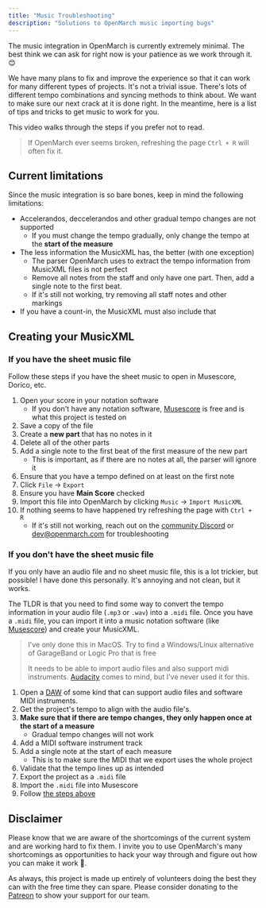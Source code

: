 ```yaml
---
title: "Music Troubleshooting"
description: "Solutions to OpenMarch music importing bugs"
---
```



The music integration in OpenMarch is currently extremely minimal.
The best think we can ask for right now is your patience as we work through it. 😊

We have many plans to fix and improve the experience so that it can work for many different types of projects.
It's not a trivial issue.
There's lots of different tempo combinations and syncing methods to think about.
We want to make sure our next crack at it is done right.
In the meantime, here is a list of tips and tricks to get music to work for you.

This video walks through the steps if you prefer not to read.

<YouTube
  id="https://youtu.be/2HjLimsxUxQ?si=tPmBEZMKTE6O-IY_"
  params="start=972"
/>

> If OpenMarch ever seems broken, refreshing the page `Ctrl + R` will often fix it.

## Current limitations

Since the music integration is so bare bones, keep in mind the following limitations:

- Accelerandos, deccelerandos and other gradual tempo changes are not supported
  - If you must change the tempo gradually, only change the tempo at the **start of the measure**
- The less information the MusicXML has, the better (with one exception)
  - The parser OpenMarch uses to extract the tempo information from MusicXML files is not perfect
  - Remove all notes from the staff and only have one part. Then, add a single note to the first beat.
  - If it's still not working, try removing all staff notes and other markings
- If you have a count-in, the MusicXML must also include that

## Creating your MusicXML

### If you have the sheet music file

Follow these steps if you have the sheet music to open in Musescore, Dorico, etc.

<Steps>

1. Open your score in your notation software
   - If you don't have any notation software, [Musescore](https://musescore.com) is free and is what this project is tested on
1. Save a copy of the file
1. Create a **new part** that has no notes in it
1. Delete all of the other parts
1. Add a single note to the first beat of the first measure of the new part
   - This is important, as if there are no notes at all, the parser will ignore it
1. Ensure that you have a tempo defined on at least on the first note
1. Click `File` → `Export`
1. Ensure you have **Main Score** checked
1. Import this file into OpenMarch by clicking `Music` → `Import MusicXML`
1. If nothing seems to have happened try refreshing the page with `Ctrl + R`
   - If it's still not working, reach out on the [community Discord](https://github.com/OpenMarch/OpenMarch) or [dev@openmarch.com](mailto:dev@openmarch.com) for troubleshooting

</Steps>

### If you don't have the sheet music file

If you only have an audio file and no sheet music file, this is a lot trickier, but possible!
I have done this personally.
It's annoying and not clean, but it works.

The TLDR is that you need to find some way to convert the tempo information in your audio file (`.mp3` or `.wav`) into a `.midi` file.
Once you have a `.midi` file, you can import it into a music notation software (like [Musescore](https://musescore.com)) and create your MusicXML.

> I've only done this in MacOS. Try to find a Windows/Linux alternative of GarageBand or Logic Pro that is free
>
> It needs to be able to import audio files and also support midi instruments.
> [Audacity](https://www.audacityteam.org/) comes to mind, but I've never used it for this.

<Steps>

1. Open a [DAW](https://en.wikipedia.org/wiki/Digital_audio_workstation) of some kind that can support audio files and software MIDI instruments.
1. Get the project's tempo to align with the audio file's.
1. **Make sure that if there are tempo changes, they only happen once at the start of a measure**
   - Gradual tempo changes will not work
1. Add a MIDI software instrument track
1. Add a single note at the start of each measure
   - This is to make sure the MIDI that we export uses the whole project
1. Validate that the tempo lines up as intended
1. Export the project as a `.midi` file
1. Import the `.midi` file into Musescore
1. Follow [the steps above](#if-you-have-the-sheet-music-file)

</Steps>

## Disclaimer

Please know that we are aware of the shortcomings of the current system and are working hard to fix them.
I invite you to use OpenMarch's many shortcomings as opportunities to hack your way through and figure out how you can make it work 🙂.

As always, this project is made up entirely of volunteers doing the best they can with the free time they can spare.
Please consider donating to the [Patreon](https://www.patreon.com/c/openmarch) to show your support for our team.
